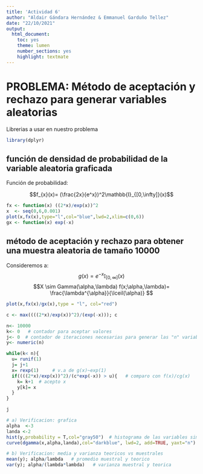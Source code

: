 ---
title: 'Actividad 6'
author: "Aldair Gándara Hernández & Emmanuel Garduño Tellez"
date: "22/10/2021"
output: 
  html_document: 
    toc: yes
    theme: lumen
    number_sections: yes
    highlight: textmate
---
# PROBLEMA: Método de aceptación y rechazo para generar variables aleatorias


Librerias a usar en nuestro problema

```{r}
library(dplyr)
```



## función de densidad de probabilidad de la variable aleatoria graficada

Función de probabilidad:

$$f_{x}(x)=  (\frac{2x}{e^x})^2\mathbb{I}_{[0,\infty]}(x)$$

```{r}
fx <- function(x) ((2*x)/exp(x))^2
x  <- seq(0,6,0.001)
plot(x,fx(x),type="l",col="blue",lwd=2,xlim=c(0,6))
gx <- function(x) exp(-x)


```

## método de aceptación y rechazo para obtener una muestra aleatoria de tamaño 10000
Consideremos a:
$$ g(x) = e^{-x}\mathbb{I}_{[0,\infty]}(x)$$
$$X \sim Gamma(\alpha,\lambda) f(x;\alpha,\lambda)= \frac{\lambda^{\alpha}}{\lceil(\alpha)} $$














```{r}
plot(x,fx(x)/gx(x),type = "l", col="red")

c <- max((((2*x)/exp(x))^2)/(exp(-x))); c

```

```{r}
n<- 10000
k<- 0   # contador para aceptar valores
j<- 0  # contador de iteraciones necesarias para generar las "n" variables
y<- numeric(n)

while(k< n){
  u= runif(1)
  j= j+1  
  x= rexp(1)     # v.a de g(x)~exp(1)
  if((((2*x)/exp(x))^2)/(c*exp(-x)) > u){   # comparo con f(x)/cg(x)
    k= k+1  # acepto x
    y[k]= x   
  }    
}		

j
```

```{r}
# a) Verificacion: grafica
alpha  <-3
landa <-2
hist(y,probability = T,col="gray50")  # histograma de las variables simuladas
curve(dgamma(x,alpha,landa),col="darkblue", lwd=2, add=TRUE, yaxt="n")   # curva teorica

```

```{r}
# b) Verificacion: media y varianza teoricos vs muestrales
mean(y); alpha/lambda   # promedio muestral y teorico
var(y); alpha/(lambda*lambda)   # varianza muestral y teorica
```
















